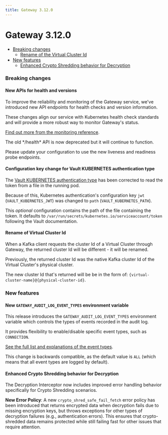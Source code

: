 ```yaml
---
title: Gateway 3.12.0
---
```


# Gateway 3.12.0

- [Breaking changes](#breaking-changes)
  - [Rename of the Virtual Cluster Id](#rename-of-virtual-cluster-id)
- [New features](#new-features)
  - [Enhanced Crypto Shredding behavior for Decryption](#enhanced-crypto-shredding-behavior-for-decryption)

### Breaking changes

#### New APIs for health and versions

To improve the reliability and monitoring of the Gateway service, we've introduced new API endpoints for health checks and version information.

These changes align our service with Kubernetes health check standards and will provide a more robust way to monitor Gateway's status.

[Find out more from the monitoring reference](/guide/conduktor-in-production/monitor/index#liveness-endpoint).

<Warning>
The old */health* API is now deprecated but it will continue to function. 

Please update your configuration to use the new liveness and readiness probe endpoints.
</Warning>

#### Configuration key change for Vault KUBERNETES authentication type

The [Vault KUBERNETES authentication type](https://developer.hashicorp.com/vault/docs/agent-and-proxy/autoauth/methods/kubernetes#token_path) has been corrected to read the token from a file in the running pod.

Because of this, Kubernetes authentication's configuration key `jwt` (`VAULT_KUBERNETES_JWT`) was changed to `path` (`VAULT_KUBERNETES_PATH`). 

This *optional* configuration contains the path of the file containing the token. It defaults to `/var/run/secrets/kubernetes.io/serviceaccount/token` following the Vault documentation.

#### Rename of Virtual Cluster Id

When a Kafka client requests the cluster Id of a Virtual Cluster through Gateway, the returned cluster Id will be different - it will be renamed.

Previously, the returned cluster Id was the native Kafka cluster Id of the Virtual Cluster's physical cluster.

The new cluster Id that's returned will be be in the form of: `{virtual-cluster-name}@{physical-cluster-id}`.

### New features

#### New `GATEWAY_AUDIT_LOG_EVENT_TYPES` environment variable

This release introduces the `GATEWAY_AUDIT_LOG_EVENT_TYPES` environment variable which controls the types of events recorded in the audit log.

It provides flexibility to enable/disable specific event types, such as `CONNECTION`. 

[See the full list and explanations of the event types](/guide/conduktor-in-production/deploy-artifacts/deploy-gateway/env-variables#audit).

This change is backwards compatible, as the default value is `ALL` (which means that all event types are logged by default).

#### Enhanced Crypto Shredding behavior for Decryption
The Decryption Interceptor now includes improved error handling behavior specifically for Crypto Shredding scenarios.

**New Error Policy**: A new `crypto_shred_safe_fail_fetch` error policy has been introduced that returns encrypted data when decryption fails due to missing encryption keys, but throws exceptions for other types of decryption failures (e.g., authentication errors). This ensures that crypto-shredded data remains protected while still failing fast for other issues that require attention.